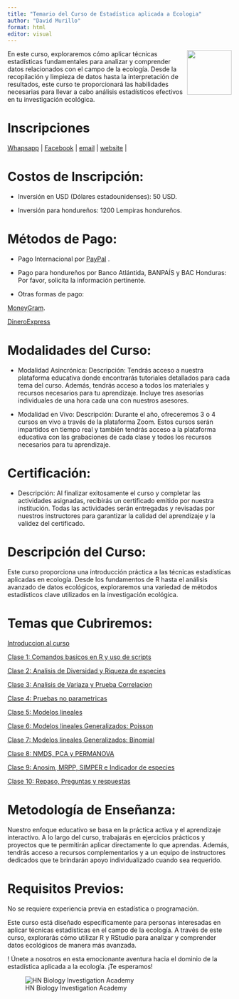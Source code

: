 ---
title: "Temario del Curso de Estadística aplicada a Ecologia"
author: "David Murillo"
format: html
editor: visual
---

[<img src="HN Cursos publicidad/HN Biology Inv Circle.jpg" align="right" width="100"/>](https://www.hnbiology.org/)

En este curso, exploraremos cómo aplicar técnicas estadísticas fundamentales para analizar y comprender datos relacionados con el campo de la ecología. Desde la recopilación y limpieza de datos hasta la interpretación de resultados, este curso te proporcionará las habilidades necesarias para llevar a cabo análisis estadísticos efectivos en tu investigación ecológica.

# Inscripciones

<!-- Start Badges -->

| [Whapsapp](http://wa.me/+50499549551) \| [Facebook](https://www.facebook.com/Hn.Biology.Investigation?mibextid=ZbWKwL) \| [email](admi@hnbiology.org) \| [website](https://www.hnbiology.org/) \|

<!-- End Badges -->

# Costos de Inscripción:

-   Inversión en USD (Dólares estadounidenses): 50 USD.

-   Inversión para hondureños: 1200 Lempiras hondureños.

# Métodos de Pago:

-   Pago Internacional por [PayPal](https://www.paypal.com/paypalme/hnbiologyinv) .

-   Pago para hondureños por Banco Atlántida, BANPAÍS y BAC Honduras: Por favor, solicita la información pertinente.

-   Otras formas de pago:

[MoneyGram](https://www.moneygram.com/mgo/us/es/send/como-enviar-dinero/enviar-en-linea/).

[DineroExpress](https://www.dineroexpress.com/WebPortalDexDigital/)

# Modalidades del Curso:

-   Modalidad Asincrónica: Descripción: Tendrás acceso a nuestra plataforma educativa donde encontrarás tutoriales detallados para cada tema del curso. Además, tendrás acceso a todos los materiales y recursos necesarios para tu aprendizaje. Incluye tres asesorías individuales de una hora cada una con nuestros asesores.

-   Modalidad en Vivo: Descripción: Durante el año, ofreceremos 3 o 4 cursos en vivo a través de la plataforma Zoom. Estos cursos serán impartidos en tiempo real y también tendrás acceso a la plataforma educativa con las grabaciones de cada clase y todos los recursos necesarios para tu aprendizaje.

# Certificación:

-   Descripción: Al finalizar exitosamente el curso y completar las actividades asignadas, recibirás un certificado emitido por nuestra institución. Todas las actividades serán entregadas y revisadas por nuestros instructores para garantizar la calidad del aprendizaje y la validez del certificado.

# Descripción del Curso:

Este curso proporciona una introducción práctica a las técnicas estadísticas aplicadas en ecología. Desde los fundamentos de R hasta el análisis avanzado de datos ecológicos, exploraremos una variedad de métodos estadísticos clave utilizados en la investigación ecológica.

# Temas que Cubriremos:

[Introduccion al curso](Introduccion.html)

[Clase 1: Comandos basicos en R y uso de scripts](Clase1.html)

[Clase 2: Analisis de Diversidad y Riqueza de especies](Clase2.html)

[Clase 3: Analisis de Variaza y Prueba Correlacion](Clase3.html)

[Clase 4: Pruebas no parametricas](Clase4.html)

[Clase 5: Modelos lineales](Clase5.html)

[Clase 6: Modelos lineales Generalizados: Poisson](Clase6.html)

[Clase 7: Modelos lineales Generalizados: Binomial](Clase7.html)

[Clase 8: NMDS, PCA y PERMANOVA](Clase8.html)

[Clase 9: Anosim, MRPP, SIMPER e Indicador de especies](Clase9.html)

[Clase 10: Repaso, Preguntas y respuestas](Clase10.html)

# Metodología de Enseñanza:

Nuestro enfoque educativo se basa en la práctica activa y el aprendizaje interactivo. A lo largo del curso, trabajarás en ejercicios prácticos y proyectos que te permitirán aplicar directamente lo que aprendas. Además, tendrás acceso a recursos complementarios y a un equipo de instructores dedicados que te brindarán apoyo individualizado cuando sea requerido.

# Requisitos Previos:

No se requiere experiencia previa en estadística o programación.

Este curso está diseñado específicamente para personas interesadas en aplicar técnicas estadísticas en el campo de la ecología. A través de este curso, explorarás cómo utilizar R y RStudio para analizar y comprender datos ecológicos de manera más avanzada. 

! Únete a nosotros en esta emocionante aventura hacia el dominio de la estadística aplicada a la ecología. ¡Te esperamos!


![HN Biology Investigation Academy](HN%20Cursos%20publicidad/HN%20Biology%20Inv%20large.jpg)

